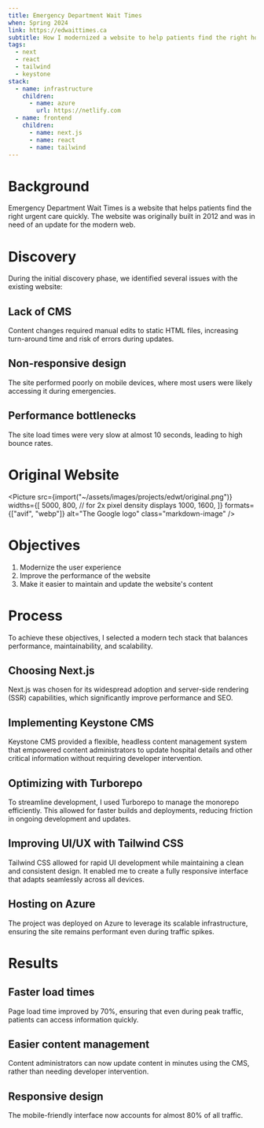 ```yaml
---
title: Emergency Department Wait Times
when: Spring 2024
link: https://edwaittimes.ca
subtitle: How I modernized a website to help patients find the right hospital faster
tags:
  - next
  - react
  - tailwind
  - keystone
stack:
  - name: infrastructure
    children:
      - name: azure
        url: https://netlify.com
  - name: frontend
    children:
      - name: next.js
      - name: react
      - name: tailwind
---
```



# Background

Emergency Department Wait Times is a website that helps patients find the right urgent care quickly. The website was originally built in 2012 and was in need of an update for the modern web.

# Discovery

During the initial discovery phase, we identified several issues with the existing website:

## Lack of CMS
Content changes required manual edits to static HTML files, increasing turn-around time and risk of errors during updates.

## Non-responsive design
The site performed poorly on mobile devices, where most users were likely accessing it during emergencies.

## Performance bottlenecks
The site load times were very slow at almost 10 seconds, leading to high bounce rates.

# Original Website
<Picture
  src={import("~/assets/images/projects/edwt/original.png")}
  widths={[
    5000, 800,
    // for 2x pixel density displays
    1000, 1600,
  ]}
  formats={["avif", "webp"]}
  alt="The Google logo"
  class="markdown-image"
/>

# Objectives

1. Modernize the user experience
2. Improve the performance of the website
3. Make it easier to maintain and update the website's content

# Process
To achieve these objectives, I selected a modern tech stack that balances performance, maintainability, and scalability.

## Choosing Next.js

Next.js was chosen for its widespread adoption and server-side rendering (SSR) capabilities, which significantly improve performance and SEO.

## Implementing Keystone CMS

Keystone CMS provided a flexible, headless content management system that empowered content administrators to update hospital details and other critical information without requiring developer intervention.

## Optimizing with Turborepo

To streamline development, I used Turborepo to manage the monorepo efficiently. This allowed for faster builds and deployments, reducing friction in ongoing development and updates.

## Improving UI/UX with Tailwind CSS

Tailwind CSS allowed for rapid UI development while maintaining a clean and consistent design. It enabled me to create a fully responsive interface that adapts seamlessly across all devices.

## Hosting on Azure

The project was deployed on Azure to leverage its scalable infrastructure, ensuring the site remains performant even during traffic spikes.


# Results

## Faster load times
Page load time improved by 70%, ensuring that even during peak traffic, patients can access information quickly.

## Easier content management
Content administrators can now update content in minutes using the CMS, rather than needing developer intervention.

## Responsive design
The mobile-friendly interface now accounts for almost 80% of all traffic.